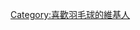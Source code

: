 {{Userbox
  |border-c = #0C6715
  |border-s = 1
  |id-c     = #6DCF65
  |info-c   = #ADE4A9
  |info-s   = 10
  |id       = [[File:Badminton shuttlecock.svg|38px|羽毛球]]
  |info     = 這個用戶喜歡'''[[羽毛球]]'''。
}}

[[Category:喜歡羽毛球的維基人]]